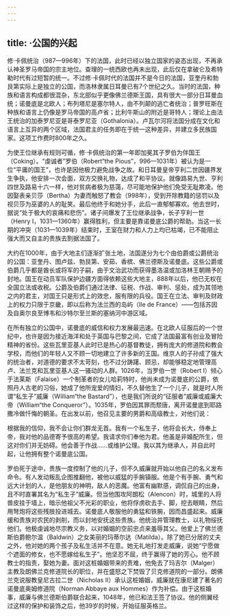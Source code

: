 ```yaml
---
---
---
```

title: ·公国的兴起
---




修·卡佩统治（987—996年）下的法国，此时已经以独立国家的姿态出现，不再承认神圣罗马帝国的宗主地位。查理的一统西欧也再未出现，此后仅在拿破仑及希特勒时代有过短暂的统一。不过修·卡佩时代的法国并不是今日的法国，亚奎丹和勃艮第实际上是独立的公国，而洛林隶属日耳曼已有7个世纪之久。当时的法国，种族和语言构成都很混杂，东北部似乎更像佛兰德斯王国，具有很大一部分日耳曼血统；诺曼底是北欧人；布列塔尼是塞尔特人，由不列颠的逃亡者统治；普罗旺斯在种族和语言上仍像是罗马帝国的高卢省；比利牛斯山的附近是哥特人；理论上由法王统治的加泰罗尼亚是哥泰罗尼亚（Gothalonia）。卢瓦尔河将法国分成在文化和语言上互异的两个区域，法国君主的任务即在于统一这种差异，并建立多民族国家。这项工作费时800年之久。

为使王位继承有规则可循，修·卡佩统治的第一年即加冕其子罗伯为伴国王（Coking）。“虔诚者”罗伯（Robert“the Pious”，996—1031年）被认为是一位“平庸的国王”，也许是因他极力避免战争之故。和日耳曼皇帝亨利二世因疆界发生争执，他安排一次会面，双方交换礼物，达成了和平协议。就像路易九世、亨利四世及路易十六一样，他对贫病者极为慈蔼，尽可能地保护他们免受无耻欺凌。他因娶表亲贝莎（Bertha）为妻而触怒了教会（998年），受到开除教籍的惩罚以及视贝莎为巫婆的人的耻笑。最后他终于和她分手，此后一直郁郁寡欢。他去世时，据说“处于极大的哀痛和悲伤”。诸子间爆发了王位继承战争，长子亨利一世（Henry I，1031—1360年）赢得胜利，但主要是靠诺曼底公爵的帮助。当这一长期的冲突（1031—1039年）结束时，王室在财力和人力上均已枯竭，已不能阻止强大而又自主的贵族去割据法国了。

大约在1000年，由于大地主们逐渐扩张土地，法国遂分为七个由伯爵或公爵统治的公国：亚奎丹、图卢兹、勃艮第、安茹、香槟、佛兰德斯及诺曼底。这些公爵或伯爵几乎都是酋长或将军的子嗣，由于文治武功而获得墨洛温或加洛林王朝赐予的封地。国王在动员军队保护边疆方面得依赖这些大地主，888年以后，他已无权在全国立法或收税。公爵及伯爵们通过法律、征税、作战、审判、惩处，成为其领地之内的君主，对国王只是形式上的效忠，服有限的兵役。国王在立法、审判及财政上的权力只限于京畿，即以后称为法兰西的岛屿（Ile de France）——包括苏因及自奥尔良至博韦和沙特尔至兰斯的塞纳河中游区域。

在所有独立的公国中，诺曼底的威信和权力发展最迅速。在北欧人征服后的一个世纪中，也许是因为接近海洋和处于英国与巴黎之间，它成了法国最富有创业及冒险精神的省份。这些瓦里亚基人此时已是热心的基督教徒，拥有庞大的修道院和教会学校，而他们的年轻人又不顾一切地建立了许多新的王国。维京人的子孙成了强大的统治者，对道德的要求不太苛刻，也不过分踌躇、顾忌，却能够稳定地管理高卢、法兰克和瓦里亚基人这一骚动的人群。1026年，当罗伯一世（Robert I）倾心于法莱斯（Falaise）一个制革者的女儿哈莉特时，他尚未成为诺曼底的公爵，依照丹人古老的习俗，她成了他所宠爱的情妇，不久替他生了一个儿子，就是时人所谓“私生子”威廉（William“the Bastard”），也是我们所说的“征服者”威廉或威廉大帝（William“the Conqueror”）。1035年，罗伯因其罪而颓唐，离开诺曼底到耶路撒冷做忏悔的朝圣。在出发以前，他召见主要的男爵和高级教士，对他们说：

根据我的信仰，我不会让你们群龙无首。我有一个私生子，他将会长大，侍奉上帝，我对他的品德寄予很高的希望。我请求你们奉他为君。他虽是非婚配所生，但这对你们并无妨碍。他会善于作战……或维护公理。我以其为继承人，并自此时起，让他拥有整个诺曼底公国。



罗伯死于途中，贵族一度控制了他的儿子，但不久威廉就开始以他自己的名义发布命令。有人发动叛乱企图推翻他，被他以威猛的手腕镇服。他是个有手腕、勇气和远大计划的人，是他朋友的神明，敌人的恶魔。他富有幽默感，调侃自己的出身，且不时直署其名为“私生子”威廉。但当他围攻阿朗松（Alencon）时，城里的人将兽皮挂于墙上，暗示他祖父不光彩的职业，他将俘虏砍去手、脚，挖去眼睛，然后用弩炮将这些残肢投进城去。诺曼底人敬服他的勇猛和铁腕，因而昌盛起来。威廉缓和贵族对农民的剥削，而以封地安抚这些贵族。他统治并管理教士，以礼物绥抚他们。他极虔诚地尽宗教义务，以对婚姻的空前忠贞来羞辱其父。他爱上了佛兰德斯伯爵鲍尔温（Baldwin）之女美丽的玛蒂尔达（Matilda）。除了她已分居的丈夫之外，他对她的两个孩子及私生活并不在意。她无礼地打发走威廉，说她“宁愿做个遮面的修女，也不愿嫁给私生子”。他坚忍不屈，终于赢得了她的芳心。他不顾教士的指责，娶她为妻。面对这桩婚姻带来的责难，他免去了玛吉尔（Malger）主教及朗佛兰克修道院长的职位，并在盛怒之下焚毁了贝克修道院的一部分。朗佛兰克说服教皇尼古拉二世（Nicholas II）承认这桩婚姻，威廉就在康尼建了著名的诺曼底奥姆修道院（Norman Abbaye aux Hommes）作为补偿。由于这桩婚事，威廉与佛兰德斯伯爵联合起来，1048年，他已和法王签了协议。他的侧翼经过这样的保护和装饰之后，他39岁的时候，开始征服英格兰。